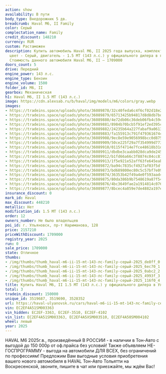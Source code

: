 ```yaml
---
action: show
availability: В пути
body_type: Внедорожник 5 дв.
breadcrumb: Haval M6, II Family
color: Серый
complectation_name: Family
credit_discount: 148210
currency: RUR
custom: Растаможен
description: Купить автомобиль Haval M6, II 2025 года выпуска, комплектация Family,
  цвет - Серый, двигатель - 1.5 MT (143 л.с.) у официального дилера в г. Ульяновск.
  Стоимость данного автомобиля Haval M6, II – 1709000
doors_count: 5
drive: Передний
engine_power: 143 л.с.
engine_type: Бензин
engine_volume: 1500
folder_id: M6, II
gearbox: Механическая
h1: Haval M6, II 1.5 MT (143 л.с.)
image: https://cdn.alexsab.ru/b/haval/img/models/m6/colors/gray.webp
images:
- https://tradeins.space/uploads/photo/36089878/32c40feda6c4f6cf02d18e2e90fde8ff.jpg
- https://tradeins.space/uploads/photo/36089879/65713425b94817d8d8db7bdb3ec6ec70.jpg
- https://tradeins.space/uploads/photo/36089880/4e72db06c36deb06fb4c59c15d80abc2.jpg
- https://tradeins.space/uploads/photo/36089881/8984b70bcb5f91ef2ed395c92414993f.jpg
- https://tradeins.space/uploads/photo/36089882/24235b64a227fabaf9a0613a924116f0.jpg
- https://tradeins.space/uploads/photo/36089883/fa155913c791f479361674cb7050b905.jpg
- https://tradeins.space/uploads/photo/36089908/9ec8e59e9056998bcc0d8758c478b69c.jpg
- https://tradeins.space/uploads/photo/36089909/50ce225f29a7f354999d7735e0e02f9a.jpg
- https://tradeins.space/uploads/photo/36089910/0115f4714e7fce48618b31d8cfb171d4.jpg
- https://tradeins.space/uploads/photo/36089911/dbdbe3caabb028dca9de245394de4440.jpg
- https://tradeins.space/uploads/photo/36089912/b1fd66a66c3f8874c04cc812461e290c.jpg
- https://tradeins.space/uploads/photo/36089913/1f5e921e52aff63fe645eabfb2202eb9.jpg
- https://tradeins.space/uploads/photo/36089872/ba94c7835cf4927af03f5df814493a51.jpg
- https://tradeins.space/uploads/photo/36089873/bd689800ec80c5c57bf7e09f59fc7890.jpg
- https://tradeins.space/uploads/photo/36089874/36353b42f49a4e0f593aad4b3a97fa95.jpg
- https://tradeins.space/uploads/photo/36089875/80da386b9b7548619a87f5433d85be78.jpg
- https://tradeins.space/uploads/photo/36089876/4bc3649fae2a1914814c0763a3ba7cf4.jpg
- https://tradeins.space/uploads/photo/36089877/8bcec4a859e7de4882a197e49a42e028.jpg
insurance_discount: 0
mark_id: Haval
max_discount: 448210
metallic: Нет
modification_id: 1.5 MT (143 л.с.)
order: 12
owners_number: Не было владельцев
poi_id: г. Ульяновск, пр-т Нариманова, 128
price: 2157210
priceWithDiscount: 1709000
registry_year: 2025
run: 0
sale_price: 1709000
state: Отличное
thumbs:
- /img/thumbs/thumb_haval-m6-ii-15-mt-143-лс-family-серый-2025_de8ff_0.webp
- /img/thumbs/thumb_haval-m6-ii-15-mt-143-лс-family-серый-2025_6ec70_1.webp
- /img/thumbs/thumb_haval-m6-ii-15-mt-143-лс-family-серый-2025_0abc2_2.webp
- /img/thumbs/thumb_haval-m6-ii-15-mt-143-лс-family-серый-2025_4993f_3.webp
- /img/thumbs/thumb_haval-m6-ii-15-mt-143-лс-family-серый-2025_116f0_4.webp
title: Купить Haval M6, II 1.5 MT (143 л.с.) у официального дилера в Ульяновске
total: 3
tradein_discount: 150000
unique_id: 3519687, 3519690, 3528352
url: https://haval-ulyanovsk.ru/cars/haval-m6-ii-15-mt-143-лс-family-серый-2025/
vin: EC2EF4A51SM003363
vin_hidden: EC2EF-3363, EC2EF-3510, EC2EF-4102
vin_list: EC2EF4A51SM003363, EC2EF4A5XSM003510, EC2EF4A50SM004102
wheel: левый
year: 2025
---
```

<p>
 HAVAL M6 2025г.в., произведённый В РОССИИ - в наличии в Тон-Авто с выгодой до 150 000р от оф.прайса без условий! Также объявляем НЕ-ГОСПРОГРАММУ - выгода на автомобили ДЛЯ ВСЕХ, без ограничений по профессиям! Предложим Вам выгодные условия приобретения вашего нового автомобиля в HAVAL Тон-Авто Тольятти на Воскресенской, звоните, пишите в чат или приезжайте, мы ждём Вас!
</p>
<p>
</p>
<p>
</p>
